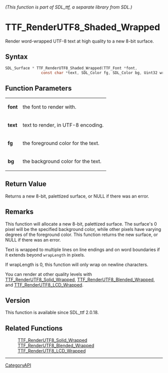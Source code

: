 ====== (This function is part of SDL_ttf, a separate library from SDL.) ======
= TTF_RenderUTF8_Shaded_Wrapped =

Render word-wrapped UTF-8 text at high quality to a new 8-bit surface.

== Syntax ==

<syntaxhighlight lang='c'>
SDL_Surface * TTF_RenderUTF8_Shaded_Wrapped(TTF_Font *font,
                const char *text, SDL_Color fg, SDL_Color bg, Uint32 wrapLength);
</syntaxhighlight>

== Function Parameters ==

{|
|'''font'''
|the font to render with.
|-
|'''text'''
|text to render, in UTF-8 encoding.
|-
|'''fg'''
|the foreground color for the text.
|-
|'''bg'''
|the background color for the text.
|}

== Return Value ==

Returns a new 8-bit, palettized surface, or NULL if there was an error.

== Remarks ==

This function will allocate a new 8-bit, palettized surface. The surface's
0 pixel will be the specified background color, while other pixels have
varying degrees of the foreground color. This function returns the new
surface, or NULL if there was an error.

Text is wrapped to multiple lines on line endings and on word boundaries if
it extends beyond <code>wrapLength</code> in pixels.

If wrapLength is 0, this function will only wrap on newline characters.

You can render at other quality levels with
[[TTF_RenderUTF8_Solid_Wrapped]], [[TTF_RenderUTF8_Blended_Wrapped]], and
[[TTF_RenderUTF8_LCD_Wrapped]].

== Version ==

This function is available since SDL_ttf 2.0.18.

== Related Functions ==

:[[TTF_RenderUTF8_Solid_Wrapped]]
:[[TTF_RenderUTF8_Blended_Wrapped]]
:[[TTF_RenderUTF8_LCD_Wrapped]]

----
[[CategoryAPI]]


